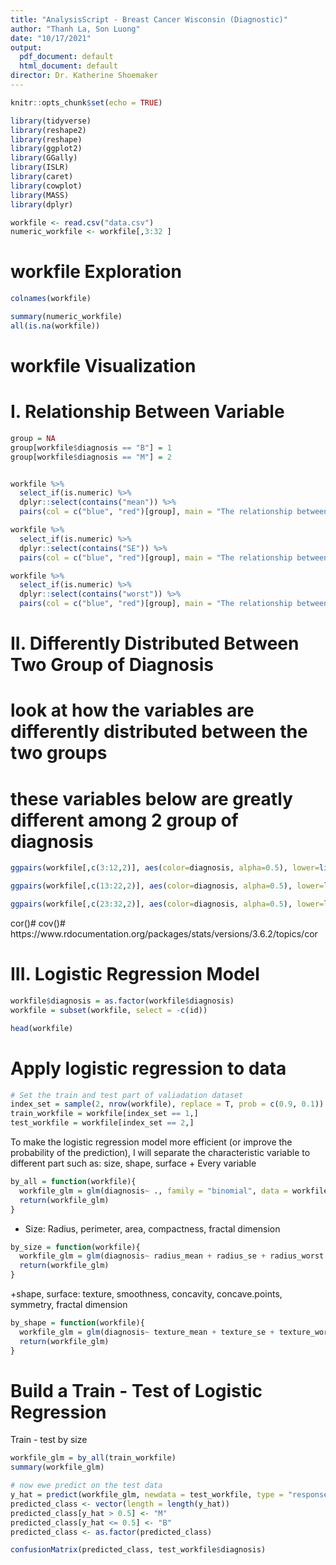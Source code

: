 ```yaml
---
title: "AnalysisScript - Breast Cancer Wisconsin (Diagnostic)"
author: "Thanh La, Son Luong"
date: "10/17/2021"
output:
  pdf_document: default
  html_document: default
director: Dr. Katherine Shoemaker
---
```


```r
knitr::opts_chunk$set(echo = TRUE)
```

```r
library(tidyverse)
library(reshape2)
library(reshape)
library(ggplot2)
library(GGally)
library(ISLR)
library(caret)
library(cowplot)
library(MASS)
library(dplyr)

```


```r
workfile <- read.csv("data.csv")
numeric_workfile <- workfile[,3:32 ]
```

# workfile Exploration

```r
colnames(workfile)
```

```r
summary(numeric_workfile)
all(is.na(workfile))
```

# workfile Visualization

# I. Relationship Between Variable

```r
group = NA
group[workfile$diagnosis == "B"] = 1
group[workfile$diagnosis == "M"] = 2


workfile %>% 
  select_if(is.numeric) %>%
  dplyr::select(contains("mean")) %>%
  pairs(col = c("blue", "red")[group], main = "The relationship between 'Mean' variable")

workfile %>% 
  select_if(is.numeric) %>% 
  dplyr::select(contains("SE")) %>% 
  pairs(col = c("blue", "red")[group], main = "The relationship between 'Standard Error' variable")

workfile %>% 
  select_if(is.numeric) %>% 
  dplyr::select(contains("worst")) %>% 
  pairs(col = c("blue", "red")[group], main = "The relationship between 'Worst' variable") 
```

# II. Differently Distributed Between Two Group of Diagnosis

# look at how the variables are differently distributed between the two groups

# these variables below are greatly different among 2 group of diagnosis

```r
ggpairs(workfile[,c(3:12,2)], aes(color=diagnosis, alpha=0.5), lower=list(continuous="smooth"))
```
```r
ggpairs(workfile[,c(13:22,2)], aes(color=diagnosis, alpha=0.5), lower=list(continuous="smooth"))
```
```r
ggpairs(workfile[,c(23:32,2)], aes(color=diagnosis, alpha=0.5), lower=list(continuous="smooth"))
```

cor()#
cov()#
https://www.rdocumentation.org/packages/stats/versions/3.6.2/topics/cor

# III. Logistic Regression Model
```r
workfile$diagnosis = as.factor(workfile$diagnosis)
workfile = subset(workfile, select = -c(id))
```

```r
head(workfile)
```


# Apply logistic regression to data 

```r
# Set the train and test part of valiadation dataset
index_set = sample(2, nrow(workfile), replace = T, prob = c(0.9, 0.1))
train_workfile = workfile[index_set == 1,] 
test_workfile = workfile[index_set == 2,]
```

To make the logistic regression model more efficient (or improve the probability of the prediction), I will separate the characteristic variable to different part such as: size, shape, surface
+ Every variable
```r
by_all = function(workfile){
  workfile_glm = glm(diagnosis~ ., family = "binomial", data = workfile)
  return(workfile_glm)
}
```

+ Size: Radius, perimeter, area, compactness, fractal dimension

```r
by_size = function(workfile){
  workfile_glm = glm(diagnosis~ radius_mean + radius_se + radius_worst + perimeter_mean + perimeter_se + perimeter_worst + area_mean + area_se + area_worst + compactness_mean + compactness_se + compactness_worst + fractal_dimension_mean +  fractal_dimension_se + fractal_dimension_worst, family = "binomial", data = workfile)
  return(workfile_glm)
}
```

+shape, surface: texture, smoothness, concavity, concave.points, symmetry, fractal dimension
```r
by_shape = function(workfile){
  workfile_glm = glm(diagnosis~ texture_mean + texture_se + texture_worst + smoothness_mean + smoothness_se + smoothness_worst + concavity_mean + concavity_se + concavity_worst + concave.points_mean + concave.points_se + concave.points_worst + symmetry_mean + symmetry_se + symmetry_worst + fractal_dimension_mean +  fractal_dimension_se + fractal_dimension_worst, family = "binomial", data = workfile)
  return(workfile_glm)
}

```


#  Build a Train - Test of Logistic Regression 

Train - test by size

```r
workfile_glm = by_all(train_workfile)
summary(workfile_glm)
```

```r
# now ewe predict on the test data
y_hat = predict(workfile_glm, newdata = test_workfile, type = "response")
predicted_class <- vector(length = length(y_hat))
predicted_class[y_hat > 0.5] <- "M"
predicted_class[y_hat <= 0.5] <- "B"
predicted_class <- as.factor(predicted_class)

confusionMatrix(predicted_class, test_workfile$diagnosis)



```





















